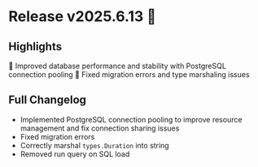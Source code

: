 # Release v2025.6.13 🚀

## Highlights

🔧 Improved database performance and stability with PostgreSQL connection pooling
🐛 Fixed migration errors and type marshaling issues

## Full Changelog

- Implemented PostgreSQL connection pooling to improve resource management and fix connection sharing issues
- Fixed migration errors 
- Correctly marshal `types.Duration` into string
- Removed run query on SQL load
